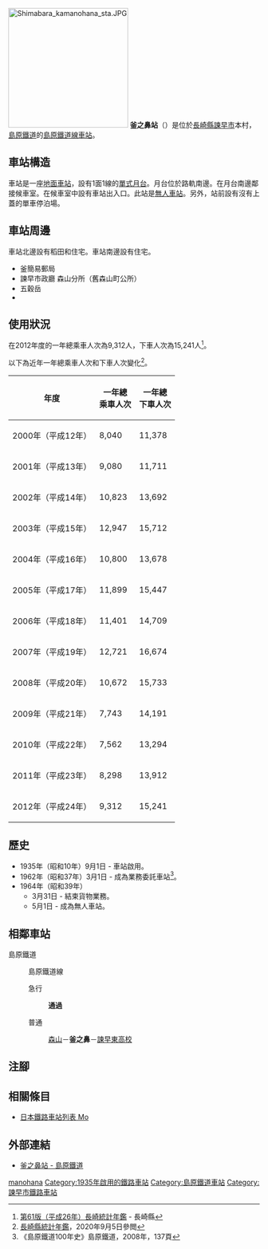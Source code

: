 {{NoteTA|G1=Transport
|T=zh-hans:釜之鼻站;zh-hk:釜之鼻站;zh-tw:釜之鼻車站;
|1=zh-hans:釜之鼻站;zh-hk:釜之鼻站;zh-tw:釜之鼻車站;
}}
{{Infobox station
|公司色 = yellow
|namecolour = black
|站名 = 釜之鼻
|圖片 =最近の釜ノ鼻駅.jpg
|圖片說明 = 釜之鼻站（2016年10月）
|日文原名 = 釜ノ鼻
|平假名 = かまのはな
|羅馬拼音 = KAMANOHANA
|副站名 = 
|電報略號 = 
|所在地 = {{JPN}}[[長崎縣|長崎縣]][[諫早市|諫早市]]{{Translink|ja|森山町}}本村
|座標 = {{coord|32|50|2.35|N|130|8|8.22|E|type:railwaystation_region:JP-24|display=inline,title}}
|車站構造 = [[地面車站|地面車站]]
|月台配置 = 1面1線
|啟用年月日 = 1935年（昭和10年）9月1日
|廢站年月日 = 
|乘客人數 = 18*
|上下車人次 = 
|統計年度 = 2017
|轉車 = 
|全寬備註 = * 以全年總人次除當年度日數
|adjacent = {{Adjacent stations|system=島原鐵道|line=島原鐵道線|left=森山|right=諫早東高校|note-left=2.1km|note-mid=距離[[諫早站|諫早]]9.6km|note-right=1.8km}}
}}
[[File:Shimabara_kamanohana_sta.JPG|240px]]
'''釜之鼻站'''（{{jpn|j=釜ノ鼻駅|hg=かまのはなえき|rm=Kamanohana eki|f=y}}）是位於[[長崎縣|長崎縣]][[諫早市|諫早市]]{{Translink|ja|森山町}}本村，[[島原鐵道|島原鐵道]]的[[島原鐵道線|島原鐵道線]][[鐵路車站|車站]]。

== 車站構造 ==
車站是一座[[地面車站|地面車站]]，設有1面1線的[[單式月台|單式月台]]。月台位於路軌南邊。在月台南邊鄰接候車室。在候車室中設有車站出入口。此站是[[無人車站|無人車站]]。另外，站前設有沒有上蓋的單車停泊場。

== 車站周邊 ==
車站北邊設有稻田和住宅。車站南邊設有住宅。
* 釜簡易郵局
* 諫早市政廳 森山分所（舊森山町公所）
* 五穀岳
* {{Translink|ja|国道57号|國道57號}}

== 使用狀況 ==
在2012年度的一年總乘車人次為9,312人，下車人次為15,241人<ref>[https://www.pref.nagasaki.jp/bunrui/kenseijoho/toukeijoho/kankoubutsu/nenkan/190761.html 第61版（平成26年）長崎統計年鑑]{{ja icon}} - 長崎縣</ref>。

以下為近年一年總乘車人次和下車人次變化<ref>[https://www.pref.nagasaki.jp/bunrui/kenseijoho/toukeijoho/kankoubutsu/nenkan/  長崎縣統計年鑑 ]{{ja icon}}，2020年9月5日參閲</ref>。
{| class="wikitable" style="text-align:right"
|-
!年度!!一年總<br />乘車人次!!一年總<br />下車人次
|-
|2000年（平成12年）||8,040||11,378
|-
|2001年（平成13年）||9,080||11,711
|-
|2002年（平成14年）||10,823||13,692
|-
|2003年（平成15年）||12,947||15,712
|-
|2004年（平成16年）||10,800||13,678
|-
|2005年（平成17年）||11,899||15,447
|-
|2006年（平成18年）||11,401||14,709
|-
|2007年（平成19年）||12,721||16,674
|-
|2008年（平成20年）||10,672||15,733
|-
|2009年（平成21年）||7,743||14,191
|-
|2010年（平成22年）||7,562||13,294
|-
|2011年（平成23年）||8,298||13,912
|-
|2012年（平成24年）||9,312||15,241
|}

== 歷史 ==
* 1935年（昭和10年）9月1日 - 車站啟用。
* 1962年（昭和37年）3月1日 - 成為業務委託車站<ref>《島原鐵道100年史》島原鐵道，2008年，137頁</ref>。
* 1964年（昭和39年）
** 3月31日 - 結束貨物業務。
** 5月1日 - 成為無人車站。

== 相鄰車站 ==
; 島原鐵道
: {{color|yellow|■}}島原鐵道線
:急行
::'''通過'''
:普通
:: [[森山站|森山]]－'''釜之鼻'''－[[諫早東高校站|諫早東高校]]
== 注腳 ==
{{Reflist}}
== 相關條目 ==
* [[日本鐵路車站列表_Mo|日本鐵路車站列表 Mo]]
== 外部連結 ==
* [https://www.shimatetsu.co.jp/area/detail/?id=18 釜之鼻站 - 島原鐵道]{{ja icon}}
{{島原鐵道線}}
{{DEFAULTSORT:Kamanohana}}
[[Category:日本鐵路車站_Ka|manohana]]
[[Category:1935年啟用的鐵路車站|Category:1935年啟用的鐵路車站]]
[[Category:島原鐵道車站|Category:島原鐵道車站]]
[[Category:諫早市鐵路車站|Category:諫早市鐵路車站]]
